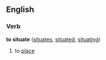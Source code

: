 ==English==

===Verb===
'''to situate'''  ([[situates]], [[situated]], [[situating]])
# to [[place]]